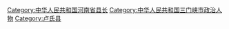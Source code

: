 [[Category:中华人民共和国河南省县长|Category:中华人民共和国河南省县长]]
[[Category:中华人民共和国三门峡市政治人物|Category:中华人民共和国三门峡市政治人物]]
[[Category:卢氏县|Category:卢氏县]]